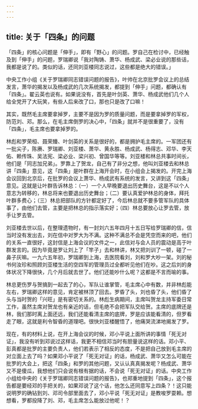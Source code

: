 ```yaml
---
---
---
```

title: 关于「四条」的问题
---




「四条」的核心问题是「伸手」，即有「野心」的问题。罗自己在检讨中，已经触及到「伸手」的问题，罗瑞卿说「我对陶铸、萧华、杨成武、梁必业说的那些话，我都是说了的。类似的话，还同刘亚楼同志说过，这些都是绝大的错误。」

中央工作小组《关于罗瑞卿同志错误问题的报告》，叶帅在北京批罗会议上的总结发言，萧华的揭发以及杨成武的几次系统揭发，都提到「伸手」问题，都确认有「四条」。翟云英也说有。如果说没有，首先是叶剑英、萧华、杨成武他们几个人给全党开了大玩笑，有些人后来改了口，那也只是改了口嘛！

其实，既然毛主席要拿掉罗，主要不是因为罗的质量问题，而是要拿掉罗的军权，防范刘、邓。那么，在毛主席倒罗的决心中，「四条」就并不是很重要了，没有「四条」，毛主席也要拿掉罗的。

林彪和罗荣桓、聂荣臻、叶剑英的关系是很好的，都是拥护毛主席的。一军团还有一批尖子，陈赓、罗瑞卿、刘亚楼、萧华、黄永胜、杨成武、杨得志、邓华、李天佑、赖传珠、吴法宪、梁必业、梁兴初、曾国华等等。刘亚楼和林总共事时间长，他们是「同志加兄弟」。罗靠上了贺龙，自己有了非分之想，他叫刘亚楼去和林总讲「四条」意见，这「四条」是叶群在上海开会时，在小组会上揭发的。开完上海会议回到北京后，在批罗的会议上萧华、杨成武有系统的发言，又讲到这「四条」意见。这就是让叶群告诉林总：（一）一个人早晚要退出历史舞台，这是不以个人意志为转移的，林总将来也要退出历史舞台；（二）要认真爱护林总的身体，拜托叶群多费心；（三）林总把部队的方针都定好了，今后林总就不要多管军队的具体事了，由他们去管，主要是把林总的指示落实好；（四）林总要放心让罗去管，放手让罗去管。

刘亚楼去世以后，在整理遗物时，有一封刘六五年四月十五日写给罗瑞卿的信，信当时没有发出去，刘在信中对罗大为不满。这种不满总不会是凭空而来的吧，他们的关系一直很好，这封信是上海会议的文件之一，此信对与会人员的震动是高于叶群发言的。因为毕竟是罗让刘上了「竿子」去和林讲，林又把刘训了一顿，碰了一鼻子灰嘛。一九六五年初，罗瑞卿到上海，去医院看刘，刘和罗大吵一架。刘的秘书何汝珍和照顾刘亚楼生活的空四军的管理员过全都听见他们在吵。这之后刘的身体状况下降很快，几个月后就去世了。他们还能吵什么呢？这都是不言而喻的事。

林总更伤罗与贺搞到一起去了的心，军队让谁掌管，毛主席心中有数，并非林彪能左右，罗瑞卿这样的意见，肯定被林顶了回去。罗昏了头，刘也昏了头，他们昏了头与当时贺的「兴旺」是有密切关系的。林彪生病期间，主席叫贺龙主持军委日常工作，虽然主席对贺龙也有亲近的话，但毛绝不会把军队交给贺。主席的底牌还是林，我们那时离上面还远，我们还能看清主席的底牌，罗是应该能看清的，但罗看走了眼，这就是利令智昏的道理吧。很快刘亚楼醒悟了，他痛哭流涕地揭发了罗。

现在，有的材料上说，在开上海会议的时候，邓小平说上面所讲的事情「死无对证」，我没有听到邓说过这样话，我更不相信邓当时有胆量说这样的话。邓小平、彭真都是批罗的主要负责人，他们若表示了相反的态度，不是把自己放到毛主席的对立面上去了吗？如果邓小平说了「死无对证」的话，杨成武、萧华又怎么可能在批罗的大会上，把这「四条」和罗的其他问题，又认认真真揭发呢？杨成武、萧华又不是傻瓜，我想他们只会说有根有据的话，不会说「死无对证」的话。中央工作小组给中央的《关于罗瑞卿同志错误问题的报告》，也郑重地提到「四条」，这个报告都是要经邓的手把关的，如果邓说了这个话，他怎么还同意写上四条？！这只能说明罗的确钻到刘、邓司令部里面去了，邓小平说「死无对证」是教唆罗耍赖。想想看，罗都投降了刘、邓，毛主席怎么能放过他呢！？